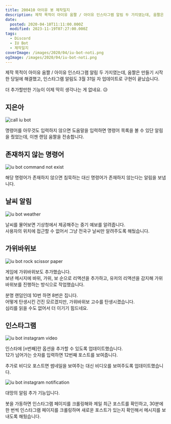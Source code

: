 ```yaml
---
title: 200410 아이유 봇 제작일지
description: 제작 목적이 아이유 움짤 / 아이유 인스타그램 알림 두 가지였는데, 움짤은 만들기 시작한 당일에 해결했고, 인스타그램 알림도 3월 31일 자 업데이트로 구현이 끝났습니다. 더 추가할만한 기능이 이제 딱히 생각나는 게 없네요. 😥 지은아 명령어를 아무것도 입력하지 않으면 도움말을 입력하면 명령어 목록을 볼 수 있단 알림을 줬었는데, 이젠 랜덤 움짤을 전송합니다. 존재하지 않는 명령어 해당 명령어가
date:
  posted: 2020-04-10T11:11:00.000Z
  modified: 2023-11-19T07:27:00.000Z
tags:
  - Discord
  - IU Bot
  - 제작일지
coverImage: /images/2020/04/iu-bot-noti.png
ogImage: /images/2020/04/iu-bot-noti.png
---
```


제작 목적이 아이유 움짤 / 아이유 인스타그램 알림 두 가지였는데, 움짤은 만들기 시작한 당일에 해결했고, 인스타그램 알림도 3월 31일 자 업데이트로 구현이 끝났습니다.

더 추가할만한 기능이 이제 딱히 생각나는 게 없네요. 😥

## 지은아

![call iu bot](/images/2020/04/iu-bot-call.png)

명령어를 아무것도 입력하지 않으면 도움말을 입력하면 명령어 목록을 볼 수 있단 알림을 줬었는데, 이젠 랜덤 움짤을 전송합니다.

## 존재하지 않는 명령어

![iu bot command not exist](/images/2020/04/iu-bot-command-not-exist.png)

해당 명령어가 존재하지 않으면 침묵하는 대신 명령어가 존재하지 않는다는 알림을 보냅니다.

## 날씨 알림

![iu bot weather](/images/2020/04/iu-bot-weather.png)

날씨를 물어보면 기상청에서 제공해주는 중기 예보를 알려줍니다.  
사용자의 위치에 접근할 수 없어서 그냥 전국구 날씨만 알려주도록 해뒀습니다.

## 가위바위보

![iu bot rock scissor paper](/images/2020/04/iu-bot-rsp.png)

게임에 가위바위보도 추가했습니다.  
보낸 메시지에 바위, 가위, 보 순으로 리액션을 추가하고, 유저의 리액션을 감지해 가위바위보를 진행하는 방식으로 작업했습니다.

분명 랜덤인데 10번 하면 8번은 집니다.  
어떻게 탄생시킨 건진 모르겠지만, 가위바위보 고수를 탄생시켰습니다.  
심리를 읽을 수도 없어서 더 이기기 힘드네요.

## 인스타그램

![iu bot instagram video](/images/2020/04/iu-bot-video.png)

인스타에 \[n번째\]란 옵션을 추가할 수 있도록 업데이트했습니다.  
12가 넘어가는 숫자를 입력하면 12번째 포스트를 보여줍니다.

추가로 비디오 포스트면 썸네일을 보여주는 대신 비디오를 보여주도록 업데이트했습니다.

![iu bot instagram notification](/images/2020/04/iu-bot-noti.png)

대망의 알림 추가 기능입니다.

봇을 가동하면 인스타그램 페이지를 크롤링해와 제일 최근 포스트를 확인하고, 30분에 한 번씩 인스타그램 페이지를 크롤링하며 새로운 포스트가 있는지 확인해서 메시지를 보내도록 해뒀습니다.